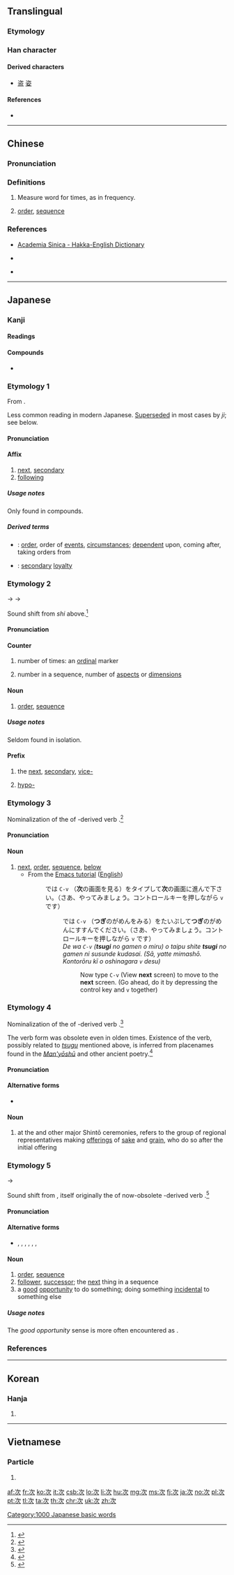 {{also|㳄}}
==Translingual==

===Etymology===
{{Han compound|二|t1=lining things; [[二]] modified to resemble [[冫]]|欠|t2=man|ls=ic}}

===Han character===
{{Han char|rn=76|rad=欠|as=02|sn=6|four=17182,37182|canj=IMNO,MMNO|ids=⿰冫欠,⿰二欠}}

====Derived characters====
* [[盗]] [[姿]]

====References====
* {{Han ref|kx=0565.030|dkj=15992|dj=0954.010|hdz=32133.020|uh=6B21|ud=27425|bh=A6B8|bd=42680}}

----

==Chinese==
{{zh-forms}}

===Pronunciation===
{{zh-pron
|m=cì
|ma=y
|c=ci3
|h=pfs=chhṳ;hpy=ci4
|mn=chhù
|w=2tshr
|mc=y
|oc=y
|cat=n,cls,a,det
}}

===Definitions===
{{zh-hanzi}}

# Measure word for times, as in frequency.
#: {{zh-x|上次|last time}}
#: {{zh-x|次數|number of times; frequency}}
# [[order]], [[sequence]]

===References===
* {{qualifier|Hakka}} [http://minhakka.ling.sinica.edu.tw/bkg/hakyin/search.php?DETAIL=1&LIMIT=id=52742&dbname=su_tian_1&graph=2 Academia Sinica - Hakka-English Dictionary]
* {{qualifier|Hakka}} {{R:hak:Lau 1997}}
* {{qualifier|Min Nan}} {{thcwd|2452}}

{{zh-cat|Beginning|Intermediate}}

----

==Japanese==

===Kanji===
{{ja-kanji|grade=3|rs=欠02}}

====Readings====
{{ja-readings
|goon=[[し]] (shi)
|kanon=[[し]] (shi)
|kanyoon=[[じ]] (ji)
|kun=[[つぐ|つ.ぐ]] (tsu.gu), [[つぎ]] (tsugi), [[ついで]] (tsuide), [[すく|す.く]] (su.ku), [[すき]] (suki),
|nanori=[[き]] (ki), [[すき]] (suki), [[つぐ]] (tsugu), [[よし]] (yoshi)
}}

====Compounds====
* {{ja-r|目次|もくじ}}

===Etymology 1===
{{ja-kanjitab|yomi=o|し}}
From {{etyl|ltc|ja|sort=し}} {{m|zh|次|tr=tshij<sup>H</sup>||in order; second}}.

Less common reading in modern Japanese. [[supersede|Superseded]] in most cases by ''ji''; see below.

====Pronunciation====
{{ja-pron|yomi=on|し}}

====Affix====
{{ja-pos|affix|し}}

# [[next]], [[secondary]]
# [[following]]

=====Usage notes=====
Only found in compounds.

=====Derived terms=====
{{der-top}}
* {{ja-r|次第|しだい}}: [[order]], order of [[event]]s, [[circumstances]]; [[dependent]] upon, coming after, taking orders from
* {{ja-r|次忠|しちゅう}}: [[secondary]] [[loyalty]]
{{der-bottom}}

===Etymology 2===
{{ja-kanjitab|yomi=o|じ}}
{{IPAchar|/si/}} → {{IPAchar|/ʑi/}} → {{IPAchar|/d͡ʑi/}}

Sound shift from ''shi'' above.<ref name="KDJ">{{R:Kokugo Dai Jiten}}</ref>

====Pronunciation====
{{ja-pron|yomi=kanyo|じ}}

====Counter====
{{ja-pos|counter|じ}}

# number of times: an [[ordinal]] marker
#: {{ja-usex|第四'''次'''計画|だいよん'''じ''' けいかく|the four'''th''' plan}}
# number in a sequence, number of [[aspect]]s or [[dimension]]s
#: {{ja-usex|二'''次'''方程式、三'''次'''式|に'''じ''' ほうていしき、 さん'''じ''' しき|a quadrat'''ic''' equation, a thi'''rd order''' expression}}

====Noun====
{{ja-noun|じ}}

# {{label|ja|sort=じ|rare}} [[order]], [[sequence]]

=====Usage notes=====
Seldom found in isolation.

====Prefix====
{{ja-pos|prefix|じ}}

# {{qualifier|attached to nouns}} the [[next]], [[secondary]], [[vice-]]
#: {{ja-usex|'''次'''位、'''次'''長|'''じ'''い、 '''じ'''ちょう|'''second''' rank, '''vice-'''director}}
# {{label|ja|sort=じ|chemistry}} [[hypo-]] {{qualifier|used to distinguish the oxidation levels of various acids}}
#: {{ja-usex|亜塩素酸、'''次'''亜塩素酸、亜臭素酸、'''次'''亜臭素酸|あえんそ さん、 '''じ'''あえんそ さん、 あしゅうそ さん、 '''じ'''あしゅうそ さん|chlorous acid, '''hypo'''chlorous acid, bromous acid, '''hypo'''bromous acid}}

===Etymology 3===
{{ja-kanjitab|yomi=k|つぎ}}
Nominalization of the {{m|ja|連用形|tr=ren'yōkei||continuative or stem form}} of {{etyl|ojp|ja|sort=つぎ}}-derived verb {{m|ja|次ぐ|tr=tsugu||to be in a sequence; to follow, to continue from something, to be next; to connect, to join}}.<ref name="KDJ">{{R:Kokugo Dai Jiten}}</ref>

====Pronunciation====
{{ja-pron|yomi=k|つぎ|acc=2|acc_ref=DJR}}

====Noun====
{{ja-noun|つぎ}}

# [[next]], [[order]], [[sequence]], [[below]]
#* From the [http://www.catch.jp/wiki/index.php?tutorial_1 Emacs tutorial] ([http://cmgm.stanford.edu/classes/unix/emacs.html English])
#*: では <tt>C-v</tt> （'''次'''の画面を見る）をタイプして'''次'''の画面に進んで下さい。（さあ、やってみましょう。コントロールキーを押しながら <tt>v</tt> です）
#*:: では <tt>C-v</tt> （'''つぎ'''のがめんをみる）をたいぷして'''つぎ'''のがめんにすすんでください。（さあ、やってみましょう。コントロールキーを押しながら <tt>v</tt> です）
#*:: ''De wa <tt>C-v</tt> ('''tsugi''' no gamen o miru) o taipu shite '''tsugi''' no gamen ni susunde kudasai. (Sā, yatte mimashō. Kontorōru kī o oshinagara <tt>v</tt> desu)''
#*::: Now type <tt>C-v</tt> (View '''next''' screen) to move to the '''next''' screen. (Go ahead, do it by depressing the control key and <tt>v</tt> together)

===Etymology 4===
{{ja-kanjitab|yomi=k|すき}}
Nominalization of the {{m|ja|連用形|tr=ren'yōkei||continuative or stem form}} of {{etyl|ojp|ja|sort=すく}}-derived verb {{m|ja|次く|tr=suku||to follow, to continue from something, to be next;}}.<ref name="KDJ">{{R:Kokugo Dai Jiten}}</ref>

The verb form was obsolete even in olden times. Existence of the verb, possibly related to [[次ぐ|''tsugu'']] mentioned above, is inferred from placenames found in the [[w:Man'yōshū|''Man'yōshū'']] and other ancient poetry.<ref name="KDJ">{{R:Kokugo Dai Jiten}}</ref>

====Pronunciation====
{{ja-pron|yomi=k|すき}}

====Alternative forms====
* {{ja-l|主基}}

====Noun====
{{ja-noun|すき}}

# {{label|ja|sort=すき|Shinto}} at the {{m|ja|大嘗祭|tr=Daijōsai}} and other major Shintō ceremonies, refers to the group of regional representatives making [[offering]]s of [[sake]] and [[grain]], who do so after the initial offering

===Etymology 5===
{{ja-kanjitab|yomi=k|ついで}}
{{IPAchar|/tugite/}} → {{IPAchar|/tuide/}}

Sound shift from {{m|ja|次第|tr=tsugite||order, sequence}}, itself originally the {{m|ja|連用形|tr=ren'yōkei||continuative or stem form}} of now-obsolete {{etyl|ojp|ja|sort=ついで}}-derived verb {{m|ja|継ぎつ|tr=tsugitsu||to do things in sequence, to establish an order}}.<ref name="KDJ">{{R:Kokugo Dai Jiten}}</ref>

====Pronunciation====
{{ja-pron|yomi=k|ついで|acc=0|acc_ref=DJR}}

====Alternative forms====
* {{ja-l|序}}, {{ja-l|序で}}, {{ja-l|第}}, {{ja-l|次いで}}, {{ja-l|尋いで}}, {{ja-l|次第}}, {{ja-l|嗣}}

====Noun====
{{ja-noun|ついで}}

# [[order]], [[sequence]]
# [[follower]], [[successor]]; the [[next]] thing in a sequence
# a [[good]] [[opportunity]] to do something; doing something [[incidental]] to something else

=====Usage notes=====
The ''good opportunity'' sense is more often encountered as {{ja-r|序でに|ついで に}}.

===References===
<references/>

[[Category:1000 Japanese basic words]]

----

==Korean==

===Hanja===
{{ko-hanja|hangeul=차|eumhun=|mr=ch'a|y=cha}}

# {{defn|lang=ko|sort=欠02}}

----

==Vietnamese==

===Particle===
{{vi-hantu|[[thứ]], [[thớ]], [[thắng]]|rs=欠02}}

# {{defn|lang=vi|sort=欠02}}

[[af:次]]
[[fr:次]]
[[ko:次]]
[[it:次]]
[[csb:次]]
[[lo:次]]
[[li:次]]
[[hu:次]]
[[mg:次]]
[[ms:次]]
[[fj:次]]
[[ja:次]]
[[no:次]]
[[pl:次]]
[[pt:次]]
[[tl:次]]
[[ta:次]]
[[th:次]]
[[chr:次]]
[[uk:次]]
[[zh:次]]